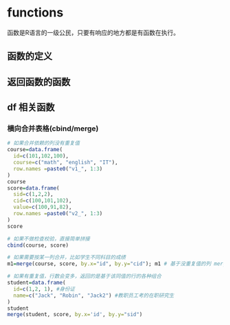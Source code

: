 # functions

函数是R语言的一级公民，只要有响应的地方都是有函数在执行。

## 函数的定义


## 返回函数的函数




## df 相关函数


### 横向合并表格(cbind/merge)
```r
# 如果合并依赖的列没有重复值
course=data.frame(
  id=c(101,102,100),
  course=c("math", "english", "IT"),
  row.names =paste0("v1_", 1:3)
)
course
score=data.frame(
  sid=c(1,2,2),
  cid=c(100,101,102),
  value=c(100,91,82),
  row.names =paste0("v2_", 1:3)
)
score

# 如果不做检查校验，直接简单拼接
cbind(course, score)

# 如果需要按某一列合并，比如学生不同科目的成绩
m1=merge(course, score, by.x="id", by.y="cid"); m1 # 基于没重复值的列 merge后，行数不变，失去 rowname

# 如果有重复值，行数会变多，返回的是基于该同值的行的各种组合
student=data.frame(
  id=c(1,2, 1), #身份证
  name=c("Jack", "Robin", "Jack2") #教职员工考的在职研究生
)
student
merge(student, score, by.x='id', by.y="sid")
```


